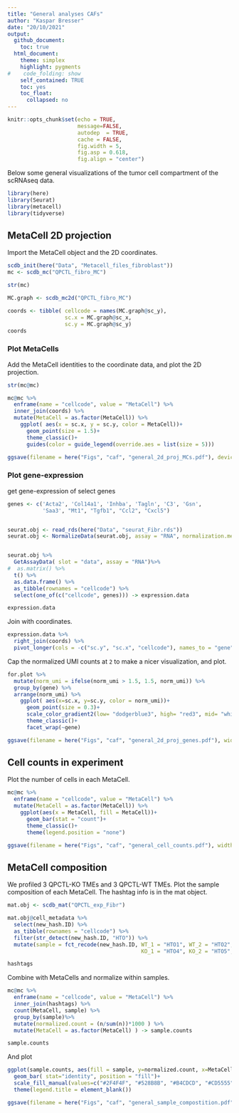 ```yaml
---
title: "General analyses CAFs"
author: "Kaspar Bresser"
date: "20/10/2021"
output: 
  github_document:
    toc: true
  html_document: 
    theme: simplex
    highlight: pygments
#    code_folding: show
    self_contained: TRUE
    toc: yes
    toc_float:
      collapsed: no
---
```




```r
knitr::opts_chunk$set(echo = TRUE,
                      message=FALSE,
                      autodep  = TRUE,
                      cache = FALSE,
                      fig.width = 5,
                      fig.asp = 0.618,
                      fig.align = "center")
```

Below some general visualizations of the tumor cell compartment of the scRNAseq data. 

```r
library(here)
library(Seurat)
library(metacell)
library(tidyverse)
```


## MetaCell 2D projection



Import the MetaCell object and the 2D coordinates.


```r
scdb_init(here("Data", "Metacell_files_fibroblast"))
mc <- scdb_mc("QPCTL_fibro_MC")

str(mc)
```


```r
MC.graph <- scdb_mc2d("QPCTL_fibro_MC")

coords <- tibble( cellcode = names(MC.graph@sc_y),
                  sc.x = MC.graph@sc_x,
                  sc.y = MC.graph@sc_y)
coords
```

### Plot MetaCells

Add the MetaCell identities to the coordinate data, and plot the 2D projection.

```r
str(mc@mc)

mc@mc %>% 
  enframe(name = "cellcode", value = "MetaCell") %>% 
  inner_join(coords) %>% 
  mutate(MetaCell = as.factor(MetaCell)) %>% 
    ggplot( aes(x = sc.x, y = sc.y, color = MetaCell))+ 
      geom_point(size = 1.5)+
      theme_classic()+ 
      guides(color = guide_legend(override.aes = list(size = 5)))

ggsave(filename = here("Figs", "caf", "general_2d_proj_MCs.pdf"), device = "pdf", width = 4,height = 3.2)
```


### Plot gene-expression

get gene-expression of select genes

```r
genes <- c('Acta2', 'Col14a1', 'Inhba', 'Tagln', 'C3', 'Gsn', 
           'Saa3', "Mt1", "Tgfb1", "Ccl2", "Cxcl5")


seurat.obj <- read_rds(here("Data", "seurat_Fibr.rds"))
seurat.obj <- NormalizeData(seurat.obj, assay = "RNA", normalization.method = "CLR")


seurat.obj %>% 
  GetAssayData( slot = "data", assay = "RNA")%>% 
#  as.matrix() %>%
  t() %>% 
  as.data.frame() %>% 
  as_tibble(rownames = "cellcode") %>% 
  select(one_of(c("cellcode", genes))) -> expression.data

expression.data
```

Join with coordinates.

```r
expression.data %>% 
  right_join(coords) %>% 
  pivot_longer(cols = -c("sc.y", "sc.x", "cellcode"), names_to = "gene", values_to = "norm_umi") -> for.plot
```


Cap the normalized UMI counts at `2` to make a nicer visualization, and plot.

```r
for.plot %>% 
  mutate(norm_umi = ifelse(norm_umi > 1.5, 1.5, norm_umi)) %>% 
  group_by(gene) %>% 
  arrange(norm_umi) %>% 
    ggplot( aes(x=sc.x, y=sc.y, color = norm_umi))+ 
      geom_point(size = 0.3)+
      scale_color_gradient2(low= "dodgerblue3", high= "red3", mid= "white", midpoint = 0)+
      theme_classic()+
      facet_wrap(~gene)

ggsave(filename = here("Figs", "caf", "general_2d_proj_genes.pdf"), width = 8, height = 7, useDingbats = F)
```

## Cell counts in experiment

Plot the number of cells in each MetaCell. 


```r
mc@mc %>% 
  enframe(name = "cellcode", value = "MetaCell") %>% 
  mutate(MetaCell = as.factor(MetaCell)) %>% 
    ggplot(aes(x = MetaCell, fill = MetaCell))+
      geom_bar(stat = "count")+
      theme_classic()+
      theme(legend.position = "none")

ggsave(filename = here("Figs", "caf", "general_cell_counts.pdf"), width = 4,height = 2, scale = 1.2)
```


## MetaCell composition

We profiled 3 QPCTL-KO TMEs and 3 QPCTL-WT TMEs. Plot the sample composition of each MetaCell. The hashtag info is in the mat object.

```r
mat.obj <- scdb_mat("QPCTL_exp_Fibr")

mat.obj@cell_metadata %>% 
  select(new_hash.ID) %>% 
  as_tibble(rownames = "cellcode") %>% 
  filter(str_detect(new_hash.ID, "HTO")) %>% 
  mutate(sample = fct_recode(new_hash.ID, WT_1 = "HTO1", WT_2 = "HTO2", WT_3 = "HTO3",
                                          KO_1 = "HTO4", KO_2 = "HTO5", KO_3 = "HTO6")) -> hashtags

hashtags
```

Combine with MetaCells and normalize within samples. 

```r
mc@mc %>% 
  enframe(name = "cellcode", value = "MetaCell") %>% 
  inner_join(hashtags) %>% 
  count(MetaCell, sample) %>%
  group_by(sample)%>%
  mutate(normalized.count = (n/sum(n))*1000 ) %>% 
  mutate(MetaCell = as.factor(MetaCell) ) -> sample.counts

sample.counts
```

And plot

```r
ggplot(sample.counts, aes(fill = sample, y=normalized.count, x=MetaCell)) + 
  geom_bar( stat="identity", position = "fill")+
  scale_fill_manual(values=c("#2F4F4F", "#528B8B", "#B4CDCD", "#CD5555","#A52A2A", "#8B2323"))+
  theme(legend.title = element_blank())

ggsave(filename = here("Figs", "caf", "general_sample_compostition.pdf"), width = 4, height = 3, useDingbats=FALSE)
```



